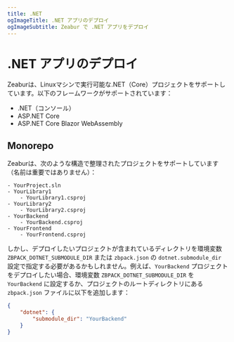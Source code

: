 ```yaml
---
title: .NET
ogImageTitle: .NET アプリのデプロイ
ogImageSubtitle: Zeabur で .NET アプリをデプロイ
---
```


# .NET アプリのデプロイ

Zeaburは、Linuxマシンで実行可能な.NET（Core）プロジェクトをサポートしています。以下のフレームワークがサポートされています：

* .NET（コンソール）
* ASP.NET Core
* ASP.NET Core Blazor WebAssembly

## Monorepo

Zeaburは、次のような構造で整理されたプロジェクトをサポートしています（名前は重要ではありません）：

```plain
- YourProject.sln
- YourLibrary1
    - YourLibrary1.csproj
- YourLibrary2
    - YourLibrary2.csproj
- YourBackend
    - YourBackend.csproj
- YourFrontend
    - YourFrontend.csproj
```

しかし、デプロイしたいプロジェクトが含まれているディレクトリを環境変数 `ZBPACK_DOTNET_SUBMODULE_DIR` または `zbpack.json` の `dotnet.submodule_dir` 設定で指定する必要があるかもしれません。例えば、`YourBackend` プロジェクトをデプロイしたい場合、環境変数 `ZBPACK_DOTNET_SUBMODULE_DIR` を `YourBackend` に設定するか、プロジェクトのルートディレクトリにある `zbpack.json` ファイルに以下を追加します：

```json
{
    "dotnet": {
        "submodule_dir": "YourBackend"
    }
}
```
